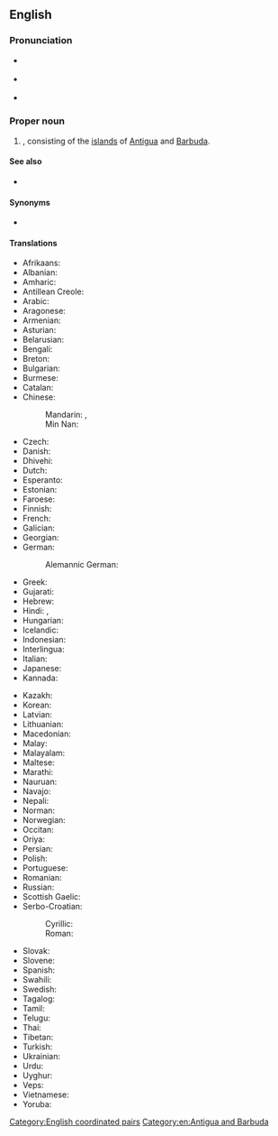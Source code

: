 ==English==
{{wikipedia}}

===Pronunciation===
* {{a|UK}} {{IPA|en|/ænˌtiː.ɡə ænd bɑːˈbjuː.də/}}
* {{a|US}} {{IPA|en|/ænˌti.ɡ(w)ə ænd bɑɹˈbju.də/}}
* {{audio|en|en-us-Antigua and Barbuda.ogg|Audio (US)}}

===Proper noun===
{{en-proper noun}}

# {{senseid|en|Q781}}{{place|en|country|r/Caribbean}}, consisting of the [[island]]s of [[Antigua]] and [[Barbuda]].

====See also====
* {{l|en|Antiguan}}

====Synonyms====
* {{l|en|Ant. & Barb.}}

====Translations====
{{trans-top|id=Q781|country}}
* Afrikaans: {{t|af|Antigua en Barbuda}}
* Albanian: {{t|sq|Antigua dhe Barbuda}}
* Amharic: {{t|am|አንቲጋ እና ባርቡዳ}}
* Antillean Creole: {{t|gcf|Antigwa ek Barbouda}}
* Arabic: {{t|ar|أَنْتِيغُوَا وَبَرْبُودَا|tr=ʾantīḡuwā wa-barbūdā}}
* Aragonese: {{t|an|Antigua y Barbuda|f}}
* Armenian: {{t|hy|Անտիգուա Բարբուդա|sc=Armn}}
* Asturian: {{t+|ast|Antigua y Barbuda|f}}
* Belarusian: {{t|be|Анты́гуа і Барбу́да|f}}
* Bengali: {{t|bn|এন্টিগুয়া এবং বার্বুডা|sc=Beng}}
* Breton: {{t|br|Antigua ha Barbuda}}
* Bulgarian: {{t|bg|Анти́гуа и Барбу́да}}
* Burmese: {{t|my|အင်တီဂွါနှင့် ဘာဘူဒါ}}
* Catalan: {{t+|ca|Antigua i Barbuda}}
* Chinese:
*: Mandarin: {{t+|cmn|安提瓜和巴布達|sc=Hani}}, {{t+|cmn|安提瓜和巴布达|tr=Āntíguā hé Bābùdá|sc=Hani}}
*: Min Nan: {{t+|nan|An-thí-gōa kap Ba̍h-bú-tà}}
* Czech: {{t+|cs|Antigua a Barbuda}}
* Danish: {{t|da|Antigua og Barbuda}}
* Dhivehi: {{t|dv|އެންޓިގުއާ އަދި ބާބިއުޑާ|sc=Thaa}}
* Dutch: {{t+|nl|Antigua en Barbuda}}
* Esperanto: {{t|eo|Antigvo-Barbudo}}
* Estonian: {{t+|et|Antigua ja Barbuda}}
* Faroese: {{t|fo|Antigua og Barbuda}}
* Finnish: {{t+|fi|Antigua ja Barbuda}}
* French: {{t+|fr|Antigua-et-Barbuda}}
* Galician: {{t+|gl|Antiga e Barbuda}}
* Georgian: {{t|ka|ანტიგუა და ბარბუდა|sc=Geor}}
* German: {{t+|de|Antigua und Barbuda|n}}
*: Alemannic German: {{t|gsw|Antigua und Barbuda}}
* Greek: {{t+|el|Αντίγκουα και Μπαρμπούντα|f|sc=Grek}}
* Gujarati: {{t|gu|એંટિગુવા અને બર્બુડા|sc=Gujr}}
* Hebrew: {{t|he|אַנְטִיגוּאָה וּבַּרְבּוּדָה|tr=antiguah u'barbudah|sc=Hebr}}
* Hindi: {{t|hi|एंटीगुआ और बारबूडा|sc=Deva}}, {{t+|hi|अण्टीगुआ और बारबूडा|m}}
* Hungarian: {{t+|hu|Antigua és Barbuda}}
* Icelandic: {{t|is|Antígva og Barbúda}}
* Indonesian: {{t|id|Antigua dan Barbuda}}
* Interlingua: {{t|ia|Antigua e Barbuda}}
* Italian: {{t|it|Antigua e Barbuda}}
* Japanese: {{t+|ja|アンティグア・バーブーダ|tr=Antigua Bābūda}}
* Kannada: {{t+|kn|ಆಂಟಿಗುವ ಮತ್ತು ಬಾರ್ಬುಡ}}
{{trans-mid}}
* Kazakh: {{t|kk|Антигуа және Барбуда}}
* Korean: {{t|ko|^앤티가 ^바부다}}
* Latvian: {{t|lv|Antigva un Barbuda}}
* Lithuanian: {{t+|lt|Antigva ir Barbuda}}
* Macedonian: {{t|mk|Анти́гва и Барбу́да|f}}
* Malay: {{t|ms|Antigua dan Barbuda}}
* Malayalam: {{t|ml|ആന്റിഗ്വ ബർബുഡ}}
* Maltese: {{t|mt|Antigwa u Barbuda}}
* Marathi: {{t|mr|एन्टिगुवा आणि बर्बूडा|sc=Deva}}
* Nauruan: {{t|na|Antigua me Barbuda}}
* Navajo: {{t|nv|Antíígwa dóó Hashkʼaan Bikéyah Yázhí}}
* Nepali: {{t|ne|एन्टिगुआ र बर्बुडा}}
* Norman: {{t|nrf|Antigua et Barbuda}}
* Norwegian: {{t+|no|Antigua og Barbuda}}
* Occitan: {{t|oc|Antigua e Barbuda}}
* Oriya: {{t|or|ଆଣ୍ଟିଗୁଆ ଓ ବରବୁଡା}}
* Persian: {{t|fa|آنتیگوا و باربودا|tr=ântigvâ va bârbudâ|sc=fa-Arab}}
* Polish: {{t+|pl|Antigua i Barbuda|f}}
* Portuguese: {{t+|pt|Antígua e Barbuda}}
* Romanian: {{t+|ro|Antigua și Barbuda|f}}
* Russian: {{t+|ru|Анти́гуа и Барбу́да|f}}
* Scottish Gaelic: {{t|gd|Antigua agus Barbuda}}
* Serbo-Croatian:
*: Cyrillic: {{t|sh|Антигва и Барбуда|sc=Cyrl}}
*: Roman: {{t|sh|Antigva i Barbuda}}
* Slovak: {{t|sk|Antigua a Barbuda}}
* Slovene: {{t+|sl|Antigva in Barbuda}}
* Spanish: {{t+|es|Antigua y Barbuda}}
* Swahili: {{t+|sw|Antigua na Barbuda}}
* Swedish: {{t+|sv|Antigua och Barbuda}}
* Tagalog: {{t+|tl|Antigua at Barbuda}}
* Tamil: {{t|ta|அன்டிகுவா பர்புடா}}
* Telugu: {{t|te|ఆంటిగ్వా మరియు బార్బుడా}}
* Thai: {{t+|th|แอนติกาและบาร์บูดา}}
* Tibetan: {{t|bo|ཨེན་ཊི་གུའ་དང་བར་བུ་ཌ།}}
* Turkish: {{t+|tr|Antigua ve Barbuda}}
* Ukrainian: {{t+|uk|Анти́гуа і Барбу́да|f}}
* Urdu: {{t|ur|باربوڈا و اینٹیگوا}}
* Uyghur: {{t|ug|باربۇدا ۋە ئانتىگۇئا}}
* Veps: {{t|vep|Antigua da Barbud}}
* Vietnamese: {{t|vi|An-ti-goa và Bác-bu-đa}}
* Yoruba: {{t|yo|Ààntígúà àti Báríbúdà}}
{{trans-bottom}}

[[Category:English coordinated pairs]]
[[Category:en:Antigua and Barbuda]]